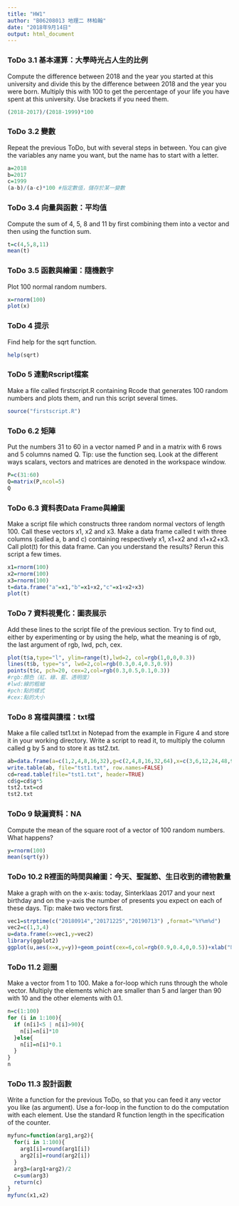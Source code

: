 ```yaml
---
title: "HW1"
author: "B06208013 地理二 林柏翰"
date: "2018年9月14日"
output: html_document
---
```



### ToDo 3.1 基本運算：大學時光占人生的比例
Compute the difference between 2018 and the year you started at this university and divide this by the difference between 2018 and the year you were born. Multiply this with 100 to get the percentage of your life you have spent at this university. Use brackets if you need them.
```r
(2018-2017)/(2018-1999)*100 
```

### ToDo 3.2 變數
Repeat the previous ToDo, but with several steps in between. You can give the variables any name you want, but the name has to start with a letter.
```r
a=2018
b=2017
c=1999
(a-b)/(a-c)*100 #指定數值，儲存於某一變數
```

### ToDo 3.4 向量與函數：平均值
Compute the sum of 4, 5, 8 and 11 by first combining them into a vector and then using the function sum.
```r
t=c(4,5,8,11)
mean(t)
```

### ToDo 3.5 函數與繪圖：隨機數字
Plot 100 normal random numbers.
```r
x=rnorm(100)
plot(x)
```

### ToDo 4 提示
Find help for the sqrt function.
```r
help(sqrt)
```

### ToDo 5 連動Rscript檔案
Make a file called firstscript.R containing Rcode that generates 100 random numbers and plots them, and run this script several times.
```r
source("firstscript.R")
```

### ToDo 6.2 矩陣
Put the numbers 31 to 60 in a vector named P and in a matrix with 6 rows and 5 columns named Q. Tip: use the function seq. Look at the different ways scalars, vectors and matrices are denoted in the workspace window.
```r
P=c(31:60)
Q=matrix(P,ncol=5)
Q
```

### ToDo 6.3 資料表Data Frame與繪圖
Make a script file which constructs three random normal vectors of length 100. Call these vectors x1, x2 and x3. Make a data frame called t with three columns (called a, b and c) containing respectively x1, x1+x2 and x1+x2+x3. Call plot(t) for this data frame. Can you understand the results? Rerun this script a few times.
```r
x1=rnorm(100)
x2=rnorm(100)
x3=rnorm(100)
t=data.frame("a"=x1,"b"=x1+x2,"c"=x1+x2+x3)
plot(t)
```

### ToDo 7 資料視覺化：圖表展示
Add these lines to the script file of the previous section. Try to find out, either by experimenting or by using the help, what the meaning is of rgb, the last argument of rgb, lwd, pch, cex.
```r
plot(t$a,type="l", ylim=range(t),lwd=2, col=rgb(1,0,0,0.3))
lines(t$b, type="s", lwd=2,col=rgb(0.3,0.4,0.3,0.9))
points(t$c, pch=20, cex=2,col=rgb(0.3,0.5,0.1,0.3))
#rgb:顏色（紅、綠、藍、透明度）
#lwd:線的粗細
#pch:點的樣式
#cex:點的大小
```

### ToDo 8 寫檔與讀檔：txt檔
Make a file called tst1.txt in Notepad from the example in Figure 4 and store it in your working directory. Write a script to read it, to multiply the column called g by 5 and to store it as tst2.txt.
```r
ab=data.frame(a=c(1,2,4,8,16,32),g=c(2,4,8,16,32,64),x=c(3,6,12,24,48,96))
write.table(ab, file="tst1.txt", row.names=FALSE)
cd=read.table(file="tst1.txt", header=TRUE)
cd$g=cd$g*5
tst2.txt=cd
tst2.txt
```

### ToDo 9 缺漏資料：NA
Compute the mean of the square root of a vector of 100 random numbers. What happens?
```r
y=rnorm(100)
mean(sqrt(y))
```

### ToDo 10.2 R裡面的時間與繪圖：今天、聖誕節、生日收到的禮物數量
Make a graph with on the x-axis: today, Sinterklaas 2017 and your next birthday and on the y-axis the number of presents you expect on each of these days. Tip: make two vectors first.
```r
vec1=strptime(c("20180914","20171225","20190713") ,format="%Y%m%d")
vec2=c(1,3,4)
u=data.frame(x=vec1,y=vec2)
library(ggplot2)
ggplot(u,aes(x=x,y=y))+geom_point(cex=6,col=rgb(0.9,0.4,0,0.5))+xlab("時間")+ylab("預期收到的禮物")
```

### ToDo 11.2 迴圈
Make a vector from 1 to 100. Make a for-loop which runs through the whole vector. Multiply the elements which are smaller than 5 and larger than 90 with 10 and the other elements with 0.1.
```r
n=c(1:100)
for (i in 1:100){
  if (n[i]<5 | n[i]>90){
    n[i]=n[i]*10
  }else{
    n[i]=n[i]*0.1
  }
}
n
```

### ToDo 11.3 設計函數
Write a function for the previous ToDo, so that you can feed it any vector you like (as argument). Use a for-loop in the function to do the computation with each element. Use the standard R function length in the specification of the counter.
```r
myfunc=function(arg1,arg2){
  for(i in 1:100){
    arg1[i]=round(arg1[i])
    arg2[i]=round(arg2[i])
  }
  arg3=(arg1+arg2)/2
  c=sum(arg3)
  return(c)
}
myfunc(x1,x2)
```